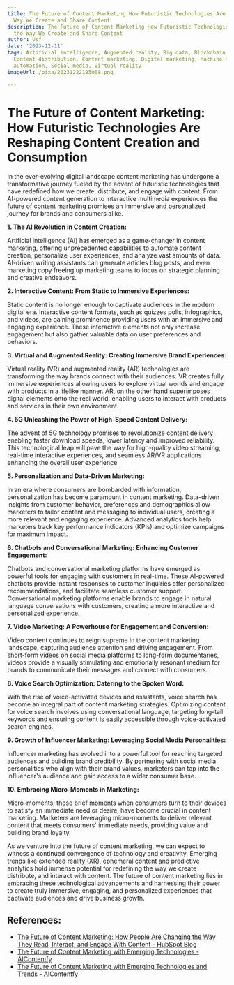 ```yaml
---
title: The Future of Content Marketing How Futuristic Technologies Are Changing the
  Way We Create and Share Content
description: The Future of Content Marketing How Futuristic Technologies Are Changing
  the Way We Create and Share Content
author: Usf
date: '2023-12-11'
tags: Artificial intelligence, Augmented reality, Big data, Blockchain, Content creation,
  Content distribution, Content marketing, Digital marketing, Machine learning, Marketing
  automation, Social media, Virtual reality
imageUrl: /pixa/20231222195008.png

---
```

# The Future of Content Marketing: How Futuristic Technologies Are Reshaping Content Creation and Consumption

In  the ever-evolving digital landscape content marketing has undergone a transformative journey fueled by the advent  of futuristic technologies that have redefined  how  we create, distribute, and engage with content.  From AI-powered  content  generation to  interactive  multimedia  experiences the future of content marketing promises an immersive  and personalized journey for brands and consumers alike.

**1. The AI Revolution in Content Creation:**

Artificial intelligence (AI) has emerged as a game-changer in content marketing, offering unprecedented capabilities  to automate  content creation, personalize user experiences, and analyze vast amounts of data. AI-driven writing assistants  can generate articles blog posts, and even marketing copy freeing up marketing teams to focus on strategic  planning and  creative endeavors.

**2. Interactive Content: From Static to Immersive Experiences:**

Static content is no  longer enough to captivate audiences in the modern digital  era. Interactive content  formats, such as quizzes polls, infographics, and videos, are gaining prominence  providing users with an immersive and engaging experience. These interactive  elements  not only increase engagement  but also gather valuable data on user preferences and behaviors.

**3. Virtual and Augmented Reality: Creating Immersive Brand Experiences:**

Virtual reality (VR) and augmented reality (AR) technologies are transforming the way brands connect with their audiences. VR  creates  fully immersive experiences allowing  users to explore virtual worlds and engage with products  in a lifelike manner. AR,  on  the other hand superimposes  digital elements onto the real world, enabling users to  interact with products and services in  their own environment.

**4. 5G Unleashing the Power of High-Speed Content Delivery:**

The advent of 5G  technology promises to revolutionize content delivery enabling faster download speeds, lower latency and  improved reliability.  This technological leap will pave the way for high-quality video streaming, real-time interactive experiences, and seamless AR/VR applications enhancing the overall  user experience.

**5. Personalization and Data-Driven Marketing:**

In an era where consumers are bombarded with information, personalization has become paramount in content marketing.  Data-driven insights from customer behavior, preferences and demographics allow marketers to tailor content and messaging to individual users, creating a more relevant and engaging  experience. Advanced analytics tools help marketers track key performance indicators (KPIs) and optimize campaigns for  maximum impact.

**6. Chatbots and Conversational Marketing: Enhancing Customer Engagement:**

Chatbots and conversational marketing platforms have emerged as powerful tools for engaging with customers in real-time. These AI-powered chatbots provide instant  responses to  customer inquiries offer personalized recommendations, and facilitate seamless customer support. Conversational marketing platforms enable brands to engage in natural language conversations with customers, creating a more interactive and personalized experience.

**7. Video Marketing: A Powerhouse for Engagement and Conversion:**

Video content continues to reign  supreme in the content marketing landscape, capturing audience attention and driving engagement. From short-form videos on social media platforms to long-form documentaries, videos provide  a visually stimulating and emotionally resonant medium  for  brands to communicate their messages and connect with consumers.

**8. Voice Search Optimization: Catering to the Spoken Word:**

With the rise of voice-activated devices and assistants, voice search has become an integral  part of  content marketing strategies.  Optimizing content for voice search involves using conversational language, targeting long-tail keywords and ensuring content is easily  accessible through voice-activated search engines.

**9. Growth of Influencer Marketing:  Leveraging Social  Media Personalities:**

Influencer marketing has evolved  into a powerful tool for reaching targeted audiences  and building brand credibility. By partnering with social media personalities who align  with their brand values, marketers can tap into the influencer's audience and gain access to a wider consumer base.

**10. Embracing Micro-Moments in Marketing:**

Micro-moments, those brief moments when consumers turn  to their devices to satisfy an immediate need or desire, have become crucial in content marketing. Marketers are  leveraging micro-moments to  deliver relevant content that meets  consumers'  immediate needs, providing value and building brand loyalty.

As we venture into the future of content marketing, we can expect to witness  a  continued convergence of technology and creativity. Emerging trends  like extended reality (XR),  ephemeral content and predictive analytics hold immense potential for redefining the way we create distribute, and interact with content. The future  of content marketing lies in  embracing these  technological advancements and harnessing their power to create truly immersive, engaging, and personalized experiences that captivate  audiences and  drive business growth.

## References:
- [The Future of Content Marketing: How People Are Changing the Way They Read, Interact, and Engage With Content - HubSpot Blog](https://blog.hubspot.com/marketing/the-future-of-content-marketing)
- [The Future of Content Marketing with Emerging Technologies - AIContentfy](https://aicontentfy.com/en/blog/future-of-content-marketing-with-emerging-technologies)
- [The Future of Content Marketing with Emerging Technologies and Trends - AIContentfy](https://aicontentfy.com/en/blog/future-of-content-marketing-with-emerging-technologies-and-trends)
